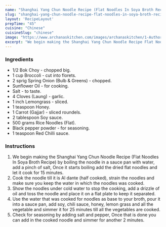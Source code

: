 ---
name: "Shanghai Yang Chun Noodle Recipe (Flat Noodles In Soya Broth Recipe)"
slug: "shanghai-yang-chun-noodle-recipe-flat-noodles-in-soya-broth-recipe"
layout: 'RecipeLayout'
prepTime: "45"
cuisine: "Chinese"
cuisineSlug: "chinese"
image: "https://www.archanaskitchen.com/images/archanaskitchen/1-Author/sibyl_sunitha/Shanghai_Yang_Chun_Noodle_Recipe_Flat_Noodles_In_Soya_Broth_Recipe_.jpg"
excerpt: "We begin making the Shanghai Yang Chun Noodle Recipe Flat Noodles In Soya Broth Recipe by boiling the noodle in a sauce pan with water, add a pinch of salt, Once it starts boiling add the dried flat noodles and let it cook for 15 minutes"
---

### Ingredients

- 1/2 Bok Choy - chopped big.
- 1 cup Broccoli - cut into florets.
- 2 sprig Spring Onion (Bulb & Greens) - chopped.
- Sunflower Oil - for cooking.
- Salt - to taste.
- 4 Cloves (Laung) - garlic.
- 1 inch Lemongrass - sliced.
- 1 teaspoon Honey.
- 1 Carrot (Gajjar) - sliced roundels.
- 2 tablespoon Soy sauce.
- 500 grams Rice Noodles (Flat).
- Black pepper powder - for seasoning.
- 1 teaspoon Red Chilli sauce.

### Instructions

1. We begin making the Shanghai Yang Chun Noodle Recipe (Flat Noodles In Soya Broth Recipe) by boiling the noodle in a sauce pan with water, add a pinch of salt, Once it starts boiling add the dried flat noodles and let it cook for 15 minutes.
1. Cook the noodle till it is Al dante (half cooked), strain the noodles and make sure you keep the water in which the noodles was cooked.
1. Show the noodles under cold water to stop the cooking, add a drizzle of oil and toss the noodle and place it on a flat plate to keep it separated.
1. Use the water that was cooked for noodles as base to your broth, pour it into a sauce pan, add soy, chili sauce, honey, lemon grass and all the vegetable and simmer it for 25 minutes till all the vegetables are cooked.
1. Check for seasoning by adding salt and pepper, Once that is done you can add in the cooked noodle and simmer for another 2 minutes.
